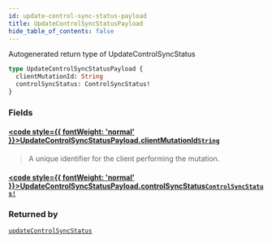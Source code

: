 ```yaml
---
id: update-control-sync-status-payload
title: UpdateControlSyncStatusPayload
hide_table_of_contents: false
---
```








Autogenerated return type of UpdateControlSyncStatus

```graphql
type UpdateControlSyncStatusPayload {
  clientMutationId: String
  controlSyncStatus: ControlSyncStatus!
}
```


### Fields

#### [<code style={{ fontWeight: 'normal' }}>UpdateControlSyncStatusPayload.<b>clientMutationId</b></code>](#)<Bullet />[`String`](/api/graphql/documentation/scalars/string) <Badge class="secondary" text="scalar"/>
> A unique identifier for the client performing the mutation.
> 

#### [<code style={{ fontWeight: 'normal' }}>UpdateControlSyncStatusPayload.<b>controlSyncStatus</b></code>](#)<Bullet />[`ControlSyncStatus!`](/api/graphql/documentation/objects/control-sync-status) <Badge class="secondary" text="non-null"/> <Badge class="secondary" text="object"/>
> 
> 



### Returned by

[`updateControlSyncStatus`](/api/graphql/documentation/mutations/update-control-sync-status)  <Badge class="secondary" text="mutation"/>



